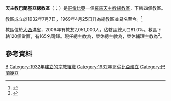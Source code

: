 {{NoteTA
|1=zh-hk:安多尼; zh-mo:安多尼; zh-tw:安東尼;
}}
{{Infobox Roman Catholic diocese
|name            = 天主教巴蘭基亞
|jurisdiction=總教區
|latin= Arcidioecesis Barranquillensis
|image =Barranquilla Catedral.jpg
|caption = 聖母元-{后}-主教座堂
 |location = [[哥倫比亞|哥倫比亞]]
|territory = [[大西洋省|大西洋省]]
|population = 2,051,000
|rite = [[罗马礼|罗马礼]]
|patron =
|province =
|established = 1932年
|cathedral = [[聖母元后主教座堂_(巴蘭基亞)|聖母元-{后}-主教座堂]]
|co-cathedral =
|leadership = 總主教
|website = [http://www.arquidiocesisbaq.org/ 官方網頁]
|pope = {{incumbent pope}}
|metropolitan = {{link-es|保祿·埃米羅·薩拉斯-安特利斯|Pablo Emiro Salas Anteliz}}
|coadjutor archbishop =
|auxiliary =
|emeritus = {{link-es|海羅·哈拉米略-蒙薩爾韋|Jairo Jaramillo Monsalve}}（榮休總主教）<br />{{link-en|維篤·安多尼·塔馬約-貝坦科爾特|Victor Antonio Tamayo Betancourt}}（榮休輔理主教）
}} 

'''天主教巴蘭基亞總教區'''（{{lang-la|Arcidioecesis Barranquillensis}}；{{lang-es|Arquidiócesis de Barranquilla}}）是[[哥倫比亞|哥倫比亞]]一個[[羅馬天主教|羅馬天主教]][[總教區|總教區]]，下轄四個教區。

教區成立於1932年7月7日，1969年4月25日升為總教區並易名至今。<ref>{{cite web |title=BARRANQUILLENSIS |url=https://w2.vatican.va/content/paul-vi/la/apost_constitutions/documents/hf_p-vi_apc_19690425_barranquillensis.html |publisher=Libreria Editrice Vaticana |accessdate=2019-07-16 |archiveurl=https://web.archive.org/web/20190716084302/https://w2.vatican.va/content/paul-vi/la/apost_constitutions/documents/hf_p-vi_apc_19690425_barranquillensis.html |archivedate=2019-07-16 |language=la |date=1969-04-25 |dead-url=no }}</ref>

教區位於[[大西洋省|大西洋省]]，2006年有教友2,051,000人，佔轄區總人口81.0%。教區下轄120個堂區，有165名司鐸。現任總主教為{{link-es|保祿·埃米羅·薩拉斯-安特利斯|Pablo Emiro Salas Anteliz}}，榮休總主教為{{link-es|海羅·哈拉米略-蒙薩爾韋|Jairo Jaramillo Monsalve}}，榮休輔理主教為{{link-en|維篤·安多尼·塔馬約-貝坦科爾特|Victor Antonio Tamayo Betancourt}}<ref>{{cite press release |title=Resignations and Appointments, 14.11.2017 |url=https://press.vatican.va/content/salastampa/en/bollettino/pubblico/2017/11/14/171114a.html |publisher=Holy See Press Office |accessdate=2019-07-16 |archiveurl=https://web.archive.org/web/20190716082855/https://press.vatican.va/content/salastampa/en/bollettino/pubblico/2017/11/14/171114a.html |archivedate=2019-07-16 |language=en |date=2017-11-14 |dead-url=no }}</ref>。

==參考資料==
{{reflist}}

{{哥倫比亞天主教教區}}

{{DEFAULTSORT:Arquidiócesis de Barranquilla}}
[[Category:哥倫比亞天主教教區|B]]
[[Category:1932年建立的宗教組織|Category:1932年建立的宗教組織]]
[[Category:1932年哥倫比亞建立|Category:1932年哥倫比亞建立]]
[[Category:巴蘭幾亞|Category:巴蘭幾亞]]